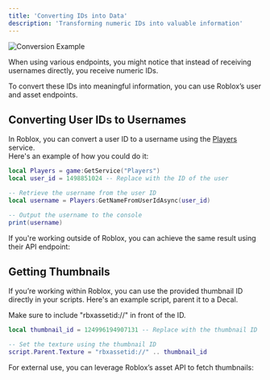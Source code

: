 ```yaml
---
title: 'Converting IDs into Data'
description: 'Transforming numeric IDs into valuable information'
---
```


<img src="/images/Image3.png" alt="Conversion Example" />

When using various endpoints, you might notice that instead of receiving usernames directly, you receive numeric IDs. 

To convert these IDs into meaningful information, you can use Roblox’s user and asset endpoints.

## Converting User IDs to Usernames

In Roblox, you can convert a user ID to a username using the [Players](https://create.roblox.com/docs/reference/engine/classes/Players) service.  
Here's an example of how you could do it:

```lua username.lua
local Players = game:GetService("Players")
local user_id = 1498851024 -- Replace with the ID of the user

-- Retrieve the username from the user ID
local username = Players:GetNameFromUserIdAsync(user_id)

-- Output the username to the console
print(username)
```

If you're working outside of Roblox, you can achieve the same result using their API endpoint: 
<Card title="Roblox User Endpoint" icon="user" href="/api-reference/external/user"></Card>

## Getting Thumbnails
If you’re working within Roblox, you can use the provided thumbnail ID directly in your scripts. Here's an example script, parent it to a Decal.

<Note>Make sure to include "rbxassetid://" in front of the ID.</Note>

```lua thumbnail.lua
local thumbnail_id = 124996194907131 -- Replace with the thumbnail ID

-- Set the texture using the thumbnail ID
script.Parent.Texture = "rbxassetid://" .. thumbnail_id
```

For external use, you can leverage Roblox’s asset API to fetch thumbnails: <Card title="Roblox Asset Endpoint" icon="image" href="/api-reference/external/thumbnail"></Card>